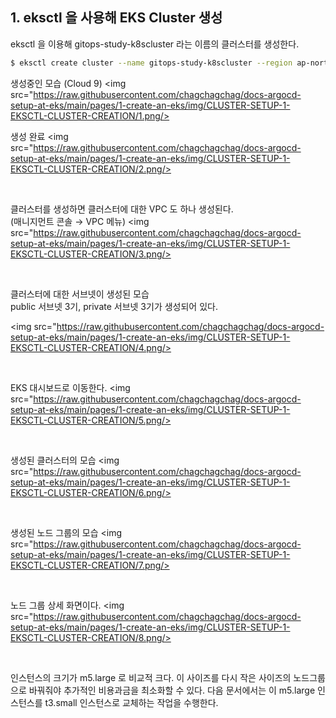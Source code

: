 ## 1. eksctl 을 사용해 EKS Cluster 생성

eksctl 을 이용해 gitops-study-k8scluster 라는 이름의 클러스터를 생성한다.

```bash
$ eksctl create cluster --name gitops-study-k8scluster --region ap-northeast-2
```

생성중인 모습 (Cloud 9)
<img src="https://raw.githubusercontent.com/chagchagchag/docs-argocd-setup-at-eks/main/pages/1-create-an-eks/img/CLUSTER-SETUP-1-EKSCTL-CLUSTER-CREATION/1.png/>
<br>

생성 완료
<img src="https://raw.githubusercontent.com/chagchagchag/docs-argocd-setup-at-eks/main/pages/1-create-an-eks/img/CLUSTER-SETUP-1-EKSCTL-CLUSTER-CREATION/2.png/>

<br>

클러스터를 생성하면 클러스터에 대한 VPC 도 하나 생성된다.<br>
(매니지먼트 콘솔 → VPC 메뉴)
<img src="https://raw.githubusercontent.com/chagchagchag/docs-argocd-setup-at-eks/main/pages/1-create-an-eks/img/CLUSTER-SETUP-1-EKSCTL-CLUSTER-CREATION/3.png/>

<br>

클러스터에 대한 서브넷이 생성된 모습<br>
public 서브넷 3기, private 서브넷 3기가 생성되어 있다.

<img src="https://raw.githubusercontent.com/chagchagchag/docs-argocd-setup-at-eks/main/pages/1-create-an-eks/img/CLUSTER-SETUP-1-EKSCTL-CLUSTER-CREATION/4.png/>

<br>

EKS 대시보드로 이동한다.
<img src="https://raw.githubusercontent.com/chagchagchag/docs-argocd-setup-at-eks/main/pages/1-create-an-eks/img/CLUSTER-SETUP-1-EKSCTL-CLUSTER-CREATION/5.png/>

<br>

생성된 클러스터의 모습
<img src="https://raw.githubusercontent.com/chagchagchag/docs-argocd-setup-at-eks/main/pages/1-create-an-eks/img/CLUSTER-SETUP-1-EKSCTL-CLUSTER-CREATION/6.png/>

<br>

생성된 노드 그룹의 모습
<img src="https://raw.githubusercontent.com/chagchagchag/docs-argocd-setup-at-eks/main/pages/1-create-an-eks/img/CLUSTER-SETUP-1-EKSCTL-CLUSTER-CREATION/7.png/>

<br>

노드 그룹 상세 화면이다.
<img src="https://raw.githubusercontent.com/chagchagchag/docs-argocd-setup-at-eks/main/pages/1-create-an-eks/img/CLUSTER-SETUP-1-EKSCTL-CLUSTER-CREATION/8.png/>

<br>

인스턴스의 크기가 m5.large 로 비교적 크다. 이 사이즈를 다시 작은 사이즈의 노드그룹으로 바꿔줘야 추가적인 비용과금을 최소화할 수 있다. 다음 문서에서는 이 m5.large 인스턴스를 t3.small 인스턴스로 교체하는 작업을 수행한다.
